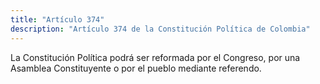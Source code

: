 ```yaml
---
title: "Artículo 374"
description: "Artículo 374 de la Constitución Política de Colombia"
---
```


La Constitución Política podrá ser reformada por el Congreso, por una Asamblea Constituyente o por el pueblo mediante referendo.
